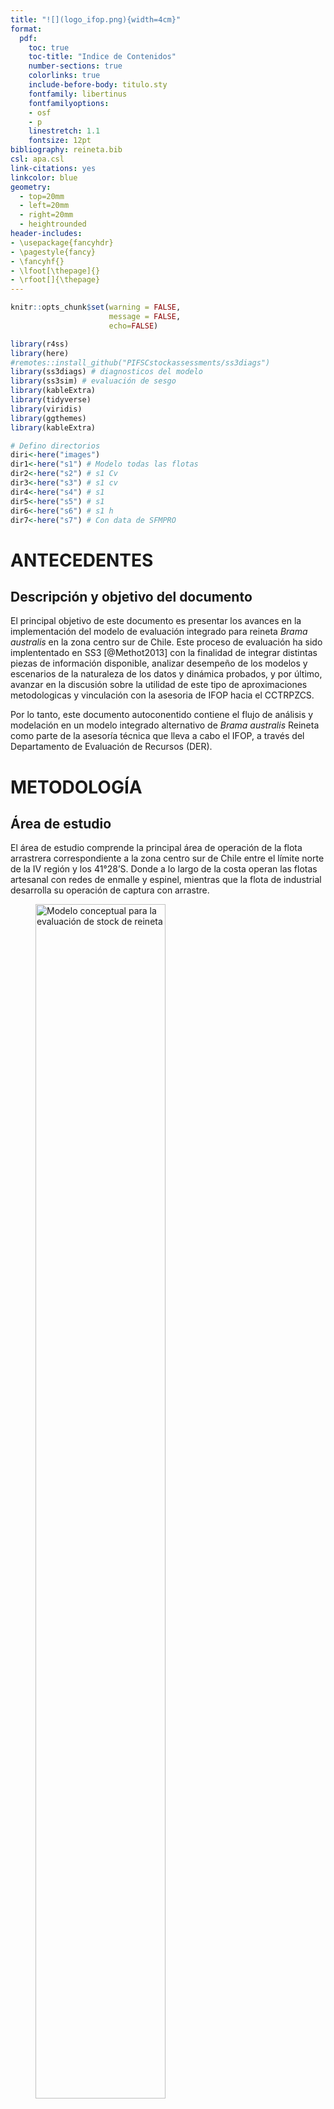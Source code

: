 ```yaml
---
title: "![](logo_ifop.png){width=4cm}"
format:
  pdf:
    toc: true
    toc-title: "Indice de Contenidos"
    number-sections: true
    colorlinks: true
    include-before-body: titulo.sty
    fontfamily: libertinus
    fontfamilyoptions:
    - osf
    - p
    linestretch: 1.1
    fontsize: 12pt
bibliography: reineta.bib
csl: apa.csl
link-citations: yes
linkcolor: blue
geometry:
  - top=20mm
  - left=20mm
  - right=20mm
  - heightrounded
header-includes:
- \usepackage{fancyhdr}
- \pagestyle{fancy}
- \fancyhf{}
- \lfoot[\thepage]{}
- \rfoot[]{\thepage}
---
```


\pagebreak

```r
knitr::opts_chunk$set(warning = FALSE, 
                      message = FALSE,
                      echo=FALSE)
```

```r
library(r4ss)
library(here)
#remotes::install_github("PIFSCstockassessments/ss3diags")
library(ss3diags) # diagnosticos del modelo
library(ss3sim) # evaluación de sesgo
library(kableExtra)
library(tidyverse)
library(viridis)
library(ggthemes)
library(kableExtra)
```

```r
# Defino directorios
diri<-here("images")
dir1<-here("s1") # Modelo todas las flotas
dir2<-here("s2") # s1 Cv 
dir3<-here("s3") # s1 cv
dir4<-here("s4") # s1
dir5<-here("s5") # s1
dir6<-here("s6") # s1 h
dir7<-here("s7") # Con data de SFMPRO
```

# ANTECEDENTES

## Descripción y objetivo del documento

El principal objetivo de este documento es presentar los avances en la implementación del modelo de evaluación integrado para reineta *Brama australis* en la zona centro sur de Chile. Este proceso de evaluación ha sido implententado en SS3 [@Methot2013] con la finalidad de integrar distintas piezas de información disponible, analizar desempeño de los modelos y escenarios de la naturaleza de los datos y dinámica probados, y por último, avanzar en la discusión sobre la utilidad de este tipo de aproximaciones metodologicas y vinculación con la asesoria de IFOP hacia el CCTRPZCS.

Por lo tanto, este documento autoconentido contiene el flujo de análisis y modelación en un modelo integrado alternativo de *Brama australis* Reineta como parte de la asesoría técnica que lleva a cabo el IFOP, a través del Departamento de Evaluación de Recursos (DER). 

\pagebreak

# METODOLOGÍA

## Área de estudio

El área de estudio comprende la principal área de operación de la flota arrastrera correspondiente a la zona centro sur de Chile entre el límite norte de la IV región y los 41°28'S. Donde a lo largo de la costa operan las flotas artesanal con redes de enmalle y espinel, mientras que la flota de industrial desarrolla su operación de captura con arrastre.

![Modelo conceptual para la evaluación de stock de reineta](images/area.png){width=70%}


\pagebreak

## Modelo conceptual

El modelo de la dinámica poblacional de reineta, corresponde a un enfoque de evaluación del tipo estadístico con estructura de edad, donde la dinámica progresa avanzando en el tiempo t, y las capturas son causantes de la mortalidad por pesca F, la mortalidad natural es constante M = 0,35. La relación entre la población y las capturas responde a la base de la ecuación de Baranov, y se consideran para el modelo y estimaciones el rango de edad entre 2 a 12+ (años). Sin embargo, las estimaciones del modelo tienen su origen en la edad cero sobre la base de una condición inicial estado estable. La dinámica esta modelada por un reclutamiento tipo Beverton y Holt.


## Datos utilizados

### Desembarques

Desembarque industrial y artesanal del período (1994-2021) separados por flota, provenientes de las estadisticas oficiales de Sernapesca (Subsecretaria de Pesca, 2021). Al disponer de los desembarques oficiales por flota, es posible segregar información oficial por flotas, siendo factible a la vez disponer de datos oficiales (reportados). Cabe señalar que en esta pesquería aun no se realizan procesos de corrección de desembarques.

Los desembarques utilizados para cada una de las flotas que generan remoción en el recurso reineta, a saber; espinel, enmalle e industrial (Figura 6).

```r
dat <- r4ss::SS_readdat(file = file.path(dir7, 
                                         start$datfile),
                        verbose = FALSE)
flotas <- c(`2` = "Enmalle",
            `1` = "Espinel",
            `3` = "Industrial",
            `4` = "SPRFMO")
cap <-dat$catch[2:94,]
cap1 <- ggplot(cap, aes(y=catch, x=year, fill=fleet)) +
  geom_bar(stat = 'identity', alpha=0.8) +
  theme_few()+
  theme(axis.text.x = element_text(angle = 90, 
                                   hjust = 2))+
  scale_x_continuous(breaks = seq(from = 1994,
                                  to = 2022, 
                                  by = 3))+
  scale_fill_viridis(discrete=F,
                     option="H")+
  facet_wrap(.~fleet, labeller = as_labeller(flotas),
             ncol = 4)+
  theme(legend.position="none")+
  ylab('Desembarques (t)')+
  xlab('')+
  ggtitle('')
cap1
```

### Monitoreo de la Pesquería

Información del Programa de Seguimiento de la pesquería de pesquerías pelágicas-demersales del Instituto de Fomento Pesquero. La información proviene del monitoreo artesanal e industrial en la zona centro-sur de Chile, en donde se destacan dos flotas de pesca, la artesanal de enmalle y artesanal de espinel, siendo esta ultima la mas importante en terminos de registros e historial.

En ambos casos se obtienen datos de: i) estructura de tamaños, ii) composiciones por edad, iii) parámetros de crecimiento y iv) peso anuales por edad/talla y años. En el caso de la pesquería industrial, el monitoreo permitió obtener composición de abundancia a la edad entre los años 2017 y 2021.

### Parámetros biológicos

La Tabla \ref{t1} identifica los parametros de información disponbles que provienen del reporte técnico de @Demer2020. En este informe no se realizó una revisión de los parámetros biologicos disponibles, dado que se utilizaron los de las evaluaciones previas para ser consistentes con los informes anteeriores de evaluación y la información utilizada.

\pagebreak

```r
start <- r4ss::SS_readstarter(file = file.path(dir1,
                                               "starter.SS"), 
                              verbose = FALSE)
dat <- r4ss::SS_readdat(file = file.path(dir1, start$datfile),
                        verbose = FALSE)
ctl <- r4ss::SS_readctl(file = file.path(dir1, start$ctlfile),
                        verbose = FALSE,
                        use_datlist = TRUE, datlist = dat)

```

```r
parbio <-round(ctl$MG_parms[,3:4],2)

kbl(parbio, booktabs = T,format = "latex",
    caption = "\\label{t1}Parámetros biológicos") %>%
    kable_styling(latex_options = c("striped",
                                  "condensed","scale_down"),
                full_width = FALSE,font_size=8)
```

El reclutamiento fue modelado mediante una curva logística de Beverton y Holt, con los parámetros indicados en la Tabla \ref{t2}.

```r
step <- ctl$SR_parms[1:2,3:4]
kbl(step, booktabs = T,format = "latex",
    caption = "\\label{t2}Parámetros Relación S-R") %>%
      kable_styling(latex_options = "HOLD_position")
```
### Rendimiento de pesca (CPUE)

Utilizando modelos lineales generalizados (GLM), se realiza la estandarización de los rendimientos de pesca para la flota artesanal e industrial que operó sobre reineta, utilizando la información proveniente del monitoreo de las pesquerías de espinel, enmalle e industrial entre los años 1998 y 2021. Se utilizan las bases de datos del Programa de seguimiento de las pesquerías demersal centro-sur (bitácoras de pesca IFOP). La base de datos correspondiente a espinel, ya que es la más extensa y con un mayor número de registros anuales. Este año se ha incorporado el análisis incorporando la red de enmalle como otro arte de pesca y la flota industrial que dirige sus lances de pesca a reineta.

En los modelos lineales generalizados (GLM; @McCulloch2001), la CPUE es predicha como una combinación lineal de variables explicatorias y el principal objetivo es estimar el efecto anual. Existen varias alternativas para modelar las tasas de captura (CPUE) a través de un GLM y su uso depende de las características de la variable a modelar. Pudiendo considerar en este sentido, los modelos Log-normal y Gamma.

La elección del modelo que describe de mejor manera la variabilidad en las tasas de capturas, se basó en los supuestos de distribución de la variable respuesta y sus residuos y en el porcentaje total de varianza explicada en cada caso.

Las tablas 3, 4 y 5 muestran las series de rendimientos estandarizado definidas por las pesquerías de Enmalle y Espinel para reineta.

```r
dat <- r4ss::SS_readdat(file = file.path(dir1, start$datfile),
                        verbose = FALSE)
cpues3enesin <-dat$CPUE
cpues3es<-dat$CPUE[1:24,]
cpues3en<-dat$CPUE[25:40,]
cpues3in<-dat$CPUE[41:51,]


kbl(cpues3es, booktabs = T,format = "latex",
    caption = "CPUE Espinel")  %>% 
    kable_styling(latex_options = "HOLD_position")

kbl(cpues3en, booktabs = T,format = "latex",
    caption = "CPUE Enmalle") %>% 
    kable_styling(latex_options = "HOLD_position")

kbl(cpues3in, booktabs = T,format = "latex",
    caption = "CPUE Industrial") %>% 
    kable_styling(latex_options = "HOLD_position")
```

Por otro lado, se presentan los graficos que señalan las tendiencias de los rendimientos (Figura 5).

```r

cpues3 <- ggplot(cpues3enesin, aes(y=obs, x=year)) +
  geom_point(stat = 'identity', color=2,alpha=.9, size=2) +
  stat_smooth(colour='#253494',
              method="loess")+
  scale_x_continuous(breaks = seq(from = 1996, to = 2022, by = 5))+
  theme_few()+
  theme(axis.text.x = element_text(angle = 90, hjust = 2))+
  facet_wrap(~index)+
  ylab('CPUE (t./hr haul)')+
  xlab('')+
  ggtitle('')
cpues3

```

### Captura SPRFMO

Por primera vez, se incorpora un escenario de modelación que integra las capturas provenientes de la flota industrial que opera fuera de la ZEE. Estos datos fueron provistos por la Pelagic Freezer Trawler Association (PFA) [http://www.pelagicfish.eu/](http://www.pelagicfish.eu/).

El esquema completo de datos y su dimensión temporal son expresados en la figura 7 
```r
base.model7 <- SS_output(dir=dir7,
                        covar=T,
                        forecast=T)
```


```r
SSplotData(base.model7, 
           subplots = 1,
           fleetcol = c('#a6611a','#dfc27d','#80cdc1','#018571'),
           datatypes = "all")
```

## Escenarios de Modelación

El esquema de evaluación presentado considera una modelación secuencial por flotas artesanal e industrial. La flota con mayor historial pesquero de acuerdo a los analisis es la flota artesanal de espinel. La evaluación de stock en SS3 de *Brama australis* en la zona Centro Sur de Chile se realiza de manera jerarquica integrando la información relativa a las tres flotas que operan en el recurso. A saber;

-   Espinel Artesanal (1)
-   Enmalle Artesanal (2)
-   Industrial (3)
-   SPRFMO (4)

En la Tabla 3. se enumeran y describen los escenarios de modelación en función de las flotas disponibles. Estos escenarios tienen sentido respecto a la confianza en la señal de los indices, asi como tambien a la densodependencia de la biomasa reproductira sobre el reclutamiento. Por otro lado, seincorpora un escenario con datos de remoción de la flota pelagica que opera fuera de la ZEE.

La siguiente tabla describe los escenarios y su detalle;

| Escenario | Descripción                                      |
|:---------:|:-------------------------------------------------|
|    s1     | Flotas Espinel, Enmalle, Industrial cv 0.2 , 0.75 h (base) |
|    s2     | Flotas Espinel, Enmalle, Industrial cv 0.3 índice          |
|    s3     | Flotas Espinel, Enmalle, Industrial cv 0.4 índice  |
|    s4     | Flotas Espinel, Enmalle, Industrial cv 0.5  indice |
|    s5     | Flotas Espinel, Enmalle, Industrial 0.6 h         |
|    s6     | Flotas Espinel, Enmalle, Industrial Nsamp Tallas 25 |
|    s7     | Flotas Espinel, Enmalle, Industrial y Capturas SPRFMO  |

: Escenarios y descripción de los modelos de evaluación de Reineta 2022



Cabe mencionar que el modelo utilizado para la toma de decisiones esta basado en un modelo de producción basado en datos de captura con uso de supuestos asociados a los niveles de agotamiento [@Demer2020; @Zhou2009; @Zhou2013]. Por otro lado, se ha avanzado en la implementación de modelos integrados utilizando datos de la flota artesanal de enmalle [@Demer2020; @brama2022].

Al momento de la elaboración de este informe, existen tres modelos implementados a la fecha, a saber el *s1*, *s2*, *s3*, *s4* , *s5*, *s6*y *s7*. Estos modelos seran presentados a continuación en referencia las piezas de información disponibles y salidas de la evaluación.

## Plataforma de modelación

Los modelos implementados fueron configurados utilizando Stock Synthesis (SS3 de aquí en mas)(<https://vlab.noaa.gov/web/stock-synthesis>) con la versión mas actualizada (3.30.21). SS3 es un modelo de evaluación de stock edad y talla estrucuturado, en la clase de modelos denominados "*Modelo de análisis integrado de evaluación de stock*". SS3 tiene un sub-modelo poblacional de stock que simula crecimiento, madurez, fecundidad, reclutamiento, movimiento, y procesos de mortalidad, y sub-modelos de observation y valores esperados para diferentes tipos de datos. El modelo es codificado en `C++` con parámetros de estimación activados por diferenciación automática (ADMB) [@Fournier2012; @Methot2013]. El análisis de resultados y salidas emplea herramientas de R e interfase gráfica de la librería `r4ss` (<https://github.com/r4ss/r4ss>) [@Taylor2019] y diagnóstico con `ss3diags` [@Winker2023].

```r
### Datos utilizados en `s1`
#OR 
r4ss::run(
  dir = dir1,
  exe = "ss_osx",
  skipfinished = FALSE, # TRUE will skip running if Report.sso present
  show_in_console = TRUE # change to true to watch the output go past
)
```

```r
base.model1 <- SS_output(dir=dir1,
                        covar=T,
                        forecast=T)
```


```r
# Saco los outputs en html
SS_plots(base.model1, 
         uncertainty = TRUE,
         datplot = T, 
         png=T, 
         aalresids = F,
         btarg=0.4, 
         minbthresh=0.2, 
         forecast=T)
```



```r
### Datos utilizados en `s2`
#OR 
r4ss::run(
  dir = dir2,
  exe = "ss_osx",
  skipfinished = FALSE, # TRUE will skip running if Report.sso present
  show_in_console = TRUE # change to true to watch the output go past
)
```


```r
base.model2 <- SS_output(dir=dir2,
                        covar=T,
                        forecast=T)
```


```r
# Saco los outputs en html
SS_plots(base.model2, 
         uncertainty = TRUE,
         datplot = T, 
         png=T, 
         aalresids = F,
         btarg=0.4, 
         minbthresh=0.2, 
         forecast=T)
```


```r
### Datos utilizados en `s3`
#OR 
r4ss::run(
  dir = dir3,
  exe = "ss_osx",
  skipfinished = FALSE, # TRUE will skip running if Report.sso present
  show_in_console = TRUE # change to true to watch the output go past
)
```


```r
base.model3 <- SS_output(dir=dir3,
                        covar=T,
                        forecast=T)
```



```r
#Saco los outputs en html
SS_plots(base.model3, 
         uncertainty = TRUE,
         datplot = T, 
         png=T, 
         aalresids = F,
         btarg=0.4, 
         minbthresh=0.2, 
         forecast=T)
```



```r
### Datos utilizados en `s4`
#OR 
r4ss::run(
  dir = dir4,
  exe = "ss_osx",
  skipfinished = FALSE, # TRUE will skip running if Report.sso present
  show_in_console = TRUE # change to true to watch the output go past
)
```


```r
base.model4 <- SS_output(dir=dir4,
                        covar=T,
                        forecast=T)
```


```r
# Saco los outputs en html
SS_plots(base.model4, 
         uncertainty = TRUE,
         datplot = T, 
         png=T, 
         aalresids = F,
         btarg=0.4, 
         minbthresh=0.2, 
         forecast=T)
```


```r
### Datos utilizados en `s5` 
r4ss::run(
  dir = dir5,
  exe = "ss_osx",
  skipfinished = FALSE, # TRUE will skip running if Report.sso present
  show_in_console = TRUE # change to true to watch the output go past
)
```


```r
base.model5 <- SS_output(dir=dir5,
                        covar=T,
                        forecast=T)
```


```r
# Saco los outputs en html
SS_plots(base.model5, 
         uncertainty = TRUE,
         datplot = T, 
         png=T, 
         aalresids = F,
         btarg=0.4, 
         minbthresh=0.2, 
         forecast=T)
```


```r
### Datos utilizados en `s6`

r4ss::run(
  dir = dir6,
  exe = "ss_osx",
  skipfinished = FALSE, # TRUE will skip running if Report.sso present
  show_in_console = TRUE # change to true to watch the output go past
)
```


```r
base.model6 <- SS_output(dir=dir6,
                        covar=T,
                        forecast=T)
```



```r
# Saco los outputs en html
SS_plots(base.model6, 
         uncertainty = TRUE,
         datplot = T, 
         png=T, 
         aalresids = F,
         btarg=0.4, 
         minbthresh=0.2, 
         forecast=T)
```


```r
### Datos utilizados en `s7` 
r4ss::run(
  dir = dir7,
  exe = "ss_osx",
  skipfinished = FALSE, # TRUE will skip running if Report.sso present
  show_in_console = TRUE # change to true to watch the output go past
)
```


```r
base.model7 <- SS_output(dir=dir7,
                        covar=T,
                        forecast=T)
```

```r
# Saco los outputs en html
SS_plots(base.model7, 
         uncertainty = TRUE,
         datplot = T, 
         png=T, 
         aalresids = F,
         btarg=0.4, 
         minbthresh=0.2, 
         forecast=T)
```

\pagebreak

# RESULTADOS

## Aspectos biológicos

En el primer análisis visualizamos el modelo de crecimiento individual del recurso en cada modelo. Como ejemplo desplegamos el modelo `s1`.

::: {layout-ncol="4"}

```{r  fig.cap="\\label{fig:fig} Curva de crecimiento en s1", fig.pos="H"}
SSplotBiology(base.model1, 
              subplots =c(1,6, 4))
```

```{r eval=FALSE, fig.cap="\\label{fig:fig} Curva de crecimiento en s2", fig.pos="H"}
SSplotBiology(base.model2, 
              subplots =c(1,6))
```

```{r eval=FALSE, fig.cap="\\label{fig:fig} Curva de crecimiento en s2", fig.pos="H"}
SSplotBiology(base.model3, 
              subplots =c(1,6))
```

```{r eval=FALSE, fig.cap="\\label{fig:fig} Curva de crecimiento en s2", fig.pos="H"}
SSplotBiology(base.model4, 
              subplots =c(1,6))
```

```{r eval=FALSE, fig.cap="\\label{fig:fig} Curva de crecimiento en s2", fig.pos="H"}
SSplotBiology(base.model5, 
              subplots =c(1,6))
```

```{r eval=FALSE, fig.cap="\\label{fig:fig} Curva de crecimiento en s2", fig.pos="H"}
SSplotBiology(base.model6, 
              subplots =c(1,6))
```


```{r eval=FALSE, fig.cap="\\label{fig:fig} Curva de crecimiento en s2", fig.pos="H"}
SSplotBiology(base.model7, 
              subplots =c(1,6))
```
:::

\pagebreak 

## Ajustes

Una de las mas básicas formas de identificar el desempeño de los modelos es corroborando los ajustes asociados a la estimación de parámetros y variables. En primer lugar observamos los ajustes a las tallas de cada escenario.

```r
SSplotComps(base.model1, subplots = 1,
            fleetnames = c("Espinel", "Enmalle", "Industrial"),
            sizemethod = 2,
            smooth = TRUE,
            maxcols = 5,
            maxrows = 5,
            linescol=2)
```

```r
SSplotComps(base.model2, subplots = 1,
            fleetnames = c("Espinel", "Enmalle", "Industrial"),
            sizemethod = 2,
            smooth = TRUE,
            maxcols = 5,
            maxrows = 5,
            linescol=2)
```
```r
SSplotComps(base.model3, subplots = 1,
            fleetnames = c("Espinel", "Enmalle", "Industrial"),
            sizemethod = 2,
            smooth = TRUE,
            maxcols = 5,
            maxrows = 5,
            linescol=2)
```


```r
SSplotComps(base.model4, subplots = 1,
            fleetnames = c("Espinel", "Enmalle", "Industrial"),
            sizemethod = 2,
            smooth = TRUE,
            maxcols = 5,
            maxrows = 5,
            linescol=2)
```

```r
SSplotComps(base.model5, subplots = 1,
            fleetnames = c("Espinel", "Enmalle", "Industrial"),
            sizemethod = 2,
            smooth = TRUE,
            maxcols = 5,
            maxrows = 5,
            linescol=2)
```


```r
SSplotComps(base.model6, subplots = 1,
            fleetnames = c("Espinel", "Enmalle", "Industrial"),
            sizemethod = 2,
            smooth = TRUE,
            maxcols = 5,
            maxrows = 5,
            linescol=2)
```

```r
SSplotComps(base.model7, subplots = 1,
            fleetnames = c("Espinel", "Enmalle", "Industrial"),
            sizemethod = 2,
            smooth = TRUE,
            maxcols = 5,
            maxrows = 5,
            linescol=2)
```


\pagebreak

## Variables Poblacionales

### Biomasa desovante

::: {layout-ncol="4"}

```r
SSplotTimeseries(base.model1, 
                 subplot = 7,
                 areacols = 1)
```

```r
SSplotTimeseries(base.model2, 
                 subplot = 7,
                 areacols = 1)
```

```r
SSplotTimeseries(base.model3, 
                 subplot = 7,
                 areacols = 1)
```


```r
SSplotTimeseries(base.model4, 
                 subplot = 7,
                 areacols = 1)
```

```r
SSplotTimeseries(base.model5, 
                 subplot = 7,
                 areacols = 1)
```

```r
SSplotTimeseries(base.model6, 
                 subplot = 7,
                 areacols = 1)
```

```r
SSplotTimeseries(base.model7, 
                 subplot = 7,
                 areacols = 1)
```
:::

\pagebreak 
## Reclutamiento

Las siguientes figuras muestran los desvios del reclutamiento para los todos los escenarios

::: {layout-ncol="4"}
```r
SSplotRecdevs(base.model1, 
              subplot = 3)
```
```r
SSplotRecdevs(base.model2, 
              subplot = 3)
```

```r
SSplotRecdevs(base.model3, 
              subplot = 3)
```

```r
SSplotRecdevs(base.model4, 
              subplot = 3)
```

```r
SSplotRecdevs(base.model5, 
              subplot = 3)
```

```r
SSplotRecdevs(base.model6, 
              subplot = 3)
```

```r
SSplotRecdevs(base.model7, 
              subplot = 3)
```
:::

\pagebreak

## Mortalidad por pesca

La mortalidad por pesca se identifica en las siguientes figuras.

::: {layout-ncol="4"}
```r
SSplotSummaryF(base.model1,
               Ftgt = 0.35)
```
```r
SSplotSummaryF(base.model2,
               Ftgt = 0.35)
```

```r
SSplotSummaryF(base.model3,
               Ftgt = 0.35)
```

```r
SSplotSummaryF(base.model4,
               Ftgt = 0.35)
```

```r
SSplotSummaryF(base.model5,
               Ftgt = 0.35)
```

```r
SSplotSummaryF(base.model6,
               Ftgt = 0.35)
```

```r
SSplotSummaryF(base.model7,
               Ftgt = 0.35)
```
:::

\pagebreak


## Diagnostico

### Residuales

```r

rt = SSplotRunstest(base.model1, 
                    add = T,
                    legendcex = 0.8, 
                    subplot = "len", 
                    verbose = F)
jr = SSplotJABBAres(base.model1, 
                    add = T, 
                    legendcex = 0.55, 
                    legendloc = "bottomright",
                    subplot = "len",
                    verbose = F)

rt = SSplotRunstest(base.model1, add = T, indexselect = c(3), legendcex = 0.8, verbose = F)
jr = SSplotJABBAres(base.model1, add = T, indexselect = c(1, 3:6), legendcex = 0.55, verbose = F)
```


Los análisis retrospectivo, dan cuenta de diferencias de estimación (sub - sobreestimación) en los patrones entre modelos evaluados a través del parámetro de Mho.

### Retro `s1`

```r
retro(dir=dir1, oldsubdir="", 
      newsubdir="Retrospective", 
      years= 0:-5,
      exe="ss_osx",
      extras = "-nox", 
      skipfinished = F)
```


```r
retroModels1 <- SSgetoutput(dirvec=file.path(dir1, "Retrospective",
                                             paste("retro",0:-5,
                                                   sep="")))

retroSummary1 <- SSsummarize(retroModels1)
endyrvec <- retroSummary1$endyrs + 0:-5
#save(retroSummary1, retroModels1, file="retro5.Rdata")

SSplotRetro(retroSummary1,
            add=T,
            forecast = F,
            legend = F,
            verbose=F)
```
### Retro `s2`

```r
retro(dir=dir2, oldsubdir="", 
      newsubdir="Retrospective", 
      years= 0:-5,
      exe="ss_osx",
      extras = "-nox", 
      skipfinished = F)
```


```r
retroModels2 <- SSgetoutput(dirvec=file.path(dir2, "Retrospective",
                                             paste("retro",0:-5,
                                                   sep="")))
retroSummary2 <- SSsummarize(retroModels2)
endyrvec <- retroSummary2$endyrs + 0:-5
#save(retroSummary7, retroModels7, file="retros7.Rdata")

SSplotRetro(retroSummary2,
            add=T,
            forecast = F,
            legend = T,
            verbose=F)
```

### Retro `s3`

```r
retro(dir=dir3, oldsubdir="", 
      newsubdir="Retrospective", 
      years= 0:-5,
      exe="ss_osx",
      extras = "-nox", 
      skipfinished = F)
```


```r
retroModels3 <- SSgetoutput(dirvec=file.path(dir3, "Retrospective",
                                             paste("retro",0:-5,
                                                   sep="")))
retroSummary3 <- SSsummarize(retroModels3)
endyrvec <- retroSummary3$endyrs + 0:-5
#save(retroSummary7, retroModels7, file="retros7.Rdata")

SSplotRetro(retroSummary3,
            add=T,
            forecast = F,
            legend = T,
            verbose=F)
```
### Retro `s4`

```r
retro(dir=dir4, oldsubdir="", 
      newsubdir="Retrospective", 
      years= 0:-5,
      exe="ss_osx",
      extras = "-nox", 
      skipfinished = F)
```


```r
retroModels4 <- SSgetoutput(dirvec=file.path(dir4, "Retrospective",
                                             paste("retro",0:-5,
                                                   sep="")))
retroSummary4 <- SSsummarize(retroModels4)
endyrvec <- retroSummary4$endyrs + 0:-5
#save(retroSummary7, retroModels7, file="retros7.Rdata")

SSplotRetro(retroSummary4,
            add=T,
            forecast = F,
            legend = F,
            verbose=F)
SShcbias(retroSummary4,quant="SSB",verbose=F)
SShcbias(retroSummary4,quant="F",verbose=F)
```
### Retro `s5`

```r
retro(dir=dir5, oldsubdir="", 
      newsubdir="Retrospective", 
      years= 0:-5,
      exe="ss_osx",
      extras = "-nox", 
      skipfinished = F)
```


```r
retroModels5 <- SSgetoutput(dirvec=file.path(dir5, "Retrospective",
                                             paste("retro",0:-5,
                                                   sep="")))
retroSummary5 <- SSsummarize(retroModels5)
endyrvec <- retroSummary5$endyrs + 0:-5
#save(retroSummary7, retroModels7, file="retros7.Rdata")

SSplotRetro(retroSummary5,
            add=T,
            forecast = F,
            legend = T,
            verbose=F)
#SShcbias(retroSummary5,quant="SSB",verbose=F)
```
### Retro `s6`

```r
retro(dir=dir6, oldsubdir="", 
      newsubdir="Retrospective", 
      years= 0:-5,
      exe="ss_osx",
      extras = "-nox", 
      skipfinished = F)
```


```r
retroModels6 <- SSgetoutput(dirvec=file.path(dir6, "Retrospective",
                                             paste("retro",0:-5,
                                                   sep="")))
retroSummary6 <- SSsummarize(retroModels6)
endyrvec <- retroSummary6$endyrs + 0:-5
#save(retroSummary7, retroModels7, file="retros7.Rdata")

SSplotRetro(retroSummary6,
            add=T,
            forecast = F,
            legend = T,
            verbose=F)
#SShcbias(retroSummary6,quant="SSB",verbose=F)
#SShcbias(retroSummary6,quant="F",verbose=F)
```
### Retro `s7`

```r
retro(dir=dir7, oldsubdir="", 
      newsubdir="Retrospective", 
      years= 0:-5,
      exe="ss_osx",
      extras = "-nox", 
      skipfinished = F)
```


```r
retroModels7 <- SSgetoutput(dirvec=file.path(dir7,
                                             "Retrospective",
                                             paste("retro",
                                                   0:-5,
                                                   sep="")))
retroSummary7 <- SSsummarize(retroModels7)
endyrvec <- retroSummary7$endyrs + 0:-5
#save(retroSummary7, retroModels7, file="retros7.Rdata")

SSplotRetro(retroSummary7,
            add=T,
            forecast = F,
            legend = T,
            verbose=F)
```

\pagebreak

## Comparación

La siguiente Tabla muestra los componentes de la probabilidad asociados a la estimación de cada escenario testeado en este documento. A su vez se identifican los parámetros estimados por cada assessment. Tambien podemos identificar las diferencias entre modelos en las principales variables poblacionales estimadas para lostres escenarios (*s2*, *s3*, *s4* y *s5*)

```r
mod.sum <- SSsummarize(list(base.model1,
                            base.model2,
                            base.model3,
                            base.model4, 
                            base.model5,
                            base.model6,
                            base.model7))
```

```r
SSplotComparisons(mod.sum,
                  subplots = c(2,6,8),
                legendlabels=c( "s1",
                                "s2",
                                "s3",
                                "s4",
                                "s5",
                                "s6",
                                "s7"), 
                print = TRUE, 
                plot=TRUE,
                png = TRUE, models = "all",
                plotdir = diri,
                col=c('#edf8fb','#ccece6','#99d8c9','#66c2a4','#41ae76','#238b45','#005824'))
```



:::

```r
# Table of comparisons
comp <- SStableComparisons(mod.sum, 
                           models = "all", 
                           likenames = c("TOTAL", 
                                         "Survey",
                                         "Length_comp", 
                                         "Age_comp", "priors",
                                         "Size_at_age"), 
                           names = c("Recr_Virgin", 
                                     "R0", "steep", 
                                     "NatM",
                                     "L_at_Amax", 
                                     "VonBert_K",
                                     "SSB_Virg",
                                     "Bratio_2022", 
                                     "SPRratio_2022"),
                           modelnames = c("s1",
                                "s2",
                                "s3",
                                "s4",
                                "s5",
                                "s6",
                                "s7"))
```

```r
kbl(comp, booktabs = T,format = "latex",
    caption = "Comparacion likelihood y parámetros s1, s2, s3, s4, s5, s6 y s7")  %>% 
    kable_styling(latex_options = "HOLD_position")
```

\pagebreak

# DISCUSIÓN

## Asociadas a la implementación metodológica

La implementación metodologica de la evaluación de stock mediante un modelo integrado de reineta para la zona Centro Sur de chile presenta multiples desafíos, y que algunos componentes de este proyecto fueron atendidos en este documento. El uso de plataformas de evaluación de stock como SS3 [@Methot2013] ha permitido explorar otros escanarios de la naturaleza asociada a este recurso, dinámica poblacional y pesquería, en este caso, incorporar nuevas fuentes y piezas de datos disponibles los cuales dieron paso a los resultados presentados.

## Datos y piezas de información disponibles

Este trabajo de implementación metodológica fue posible dado el trabajo de análisis de datos disponibles de las tres flotas que operan sobre este recurso, a saber: espinel, enmalle e industrial. Este trabajo ha sido desarrollado por el Grupo de Trabajo de Demersales del Departamento de Evaluación de Recursos de IFOP. Los principales avances tienen relación con obtención de rendimientos estandarizados y estructuras de tallas asociadas a cada flota. Estos datos presentan un avance en la información disponible para la implentación de un modelo integrado con dinamica en edades como se plantea en este documento.

## Asociadas a la evaluación de stock

Respecto a los resultados de la evaluación de stock, es posible identificar la consistencia en la estimación de los modelos *s2* y *s3*, es decir, los modelos que utilizaron las flotas de enmalle y espinel por separado respectivamente. Por otro lado, el modelo que combinó todas las flotas (*s1*) y el que contenia información de las flotas de enmalle y espinel (*s3*) fueron los que tuvieron el el desempeño mas bajo de los tres modelos presentados.

## Trabajo en progreso

Este trabajo presenta componentes que aun deben ser discutidos y analizados de manera mas extensa. En primer lugar, es necesario parametrizar en el ambito biologico de la especie y de la pesquería los tres modelos analizados. En segundo lugar, se deben terminar de implementar los modelos con la información de la flota industrial, los cuales deben ser integrados a la información disponible de las otras flotas artesanales (modelo *s1* y *s1a*). Por último, se debe avanzar en un modelo que utilice otro indicador de abundancia alternativo al de la CPUE. En este caso hemos propuesto utilizar las salidas del modelo de producción utilizado para el manejo y que actualmente se presenta en la evaluación [@Zhou2009]

Consideramos que este trabajo se sitúa en el camino correcto para la integración de las piezas de información disponible en esta pesquería, sin embargo, la implenteación y mejoras presentadas en este documento deben ser analizadas a la luz de un trabajo que no ha terminado y en progreso.

\pagebreak

# REFERENCIAS
